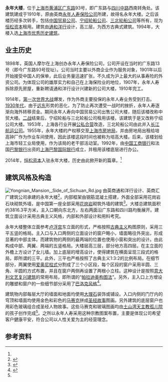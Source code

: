 {{coord|31|14|08|N|121|29|05|E|display=title}}
{{Infobox Modern Building
|image             = Yongnian Mansion.jpg
|caption           = 永年大楼正面
|name              = 永年大楼
|location_town     = 上海
|location_country  = {{CHN}}
|owner= 
|architect         = [[通和洋行|通和洋行]]
|client            = 汇广建筑公司
|construction_start_date= 1907年
|completion_date   = 1910年
|cost              = 
|style             = 古典主义
}}

'''永年大楼'''，位于[[上海市|上海市]][[黄浦区|黄浦区]][[广东路_(上海)|广东路]]93号，即广东路与[[四川路_(上海)|四川中路]]西南转角处。该建筑建成于1910年，原由英商[[永年人寿保险公司|永年人寿保险公司]]所建，故得名永年大楼。之后该楼历经多次转手，包括[[中国贸易公司|中国贸易公司]]、[[宁绍轮船公司|宁绍轮船公司]]、[[三北轮船公司|三北轮船公司]]等所有，现为[[恒松资本|恒松资本]]租用。建筑由[[通和洋行|通和洋行]]设计，高三层，为西方古典式建筑。1994年，大楼入选[[上海市优秀历史建筑|上海市优秀历史建筑]]。

==业主历史==
1898年，英国人摩尔在上海创办永年人寿保险公司，公司开设在当时的广东路13号（即今广东路93号现址）。公司当时主要以外商企业作为服务对象，1901年以后开始接受中国人的保单，此后业务量迅速扩张，不久成为沪上最大的从事寿险的外资公司。为体现公司的雄厚实力和自己在上海保险业的地位，1907年，永年人寿拆除原先房屋，重新聘请通和洋行设计兴建新的公司大楼，1910年完工。

1914年，[[第一次世界大战|第一次世界大战]]爆发，作为外商主要投保的永年人寿业务受到打击。[[上海1930年代|1930年代]]，由于[[远东|远东]]形势的恶化，为了防止再次遭受一战时的挫折，永年人寿逐渐向海外转移资金。期间永年人寿向中国贸易公司出售公司大楼，随后该楼改称中贸大楼。[[二战|二战]]结束后，宁绍轮船与三北轮船公司租用该楼，该建筑于是又改称宁绍公司大楼。1953年，上海各行业开展[[公私合营|公私合营]]改造，三北轮船公司由此并入[[长江航运公司|长江航运公司]]。1955年，永年大楼的产权移交至[[上海市房地局|上海市房地局]]，并由房地局出租给培高钟厂作为作业车间使用，因此该楼这段时间也被称为培高大楼。后来，该楼划给上海市轻工业局使用，作为该局的老干部活动室。1992年，由[[中国工商银行|中国工商银行]]和法国[[巴黎银行|巴黎银行]]出资的[[上海巴黎国际银行|上海巴黎国际银行]]成立，并租用该楼底层进行办公。

2014年，[https://web.archive.org/web/20190418102303/http://www.everpinecapital.com/ 恒松资本]入驻永年大楼，历史由此掀开新的篇章。<ref name="yn"/>

==建筑风格及构造==
[[File:Yongnian_Mansion,_Side_of_Sichuan_Rd.jpg|thumb]]
由英商通和洋行设计、英商汇广建筑公司承建的永年大楼<ref>{{cite web | title = 上海建筑施工志>>工程篇>>第四章商业金融建筑>>第二节洋行、银行 | publisher = 上海地方志办公室 | url = http://www.shtong.gov.cn/newsite/node2/node2245/node69543/node69549/node69576/node69594/userobject1ai68217.html | accessdate = 2011-11-09 | language = zh | archive-date = 2016-06-27 | archive-url = https://web.archive.org/web/20160627185951/http://www.shtong.gov.cn/Newsite/node2/node2245/node69543/node69549/node69576/node69594/userobject1ai68217.html | dead-url = no }}</ref>，内部框架由钢筋混凝土搭建，外面全部采用花岗岩石块砌筑外墙，是中国第一座全部采用[[花岗岩|花岗岩]]砌筑外墙的建筑<ref name="yn">{{cite web | title = 上海名建筑志>>欧美风情的沪滨广厦>>以"人性关爱"赢得商机的保险大楼：永年大楼（培高大楼） | publisher = 上海地方志办公室 | url = http://www.shtong.gov.cn/newsite/node2/node71994/node81772/node81774/node81784/userobject1ai108937.html | accessdate = 2011-11-09 | language = zh | archive-date = 2020-09-27 | archive-url = https://web.archive.org/web/20200927104145/http://www.shtong.gov.cn/Newsite/node2/node71994/node81772/node81774/node81784/userobject1ai108937.html | dead-url = no }}</ref>。大楼总建筑面积约3816.3平方米，主入口朝向东北方，左右两面沿广东路和四川路均衡展开。建筑立面设计采用古典主义风格，内部和外部设计和用料考究。

永年大楼整体立面参考[[卢浮宫|卢浮宫]]东立面的形式，严格按照[[古典主义|古典主义]]构图原则，采用三平五竖的格局。主入口与入口两侧的立面设计的窗户略小，墙面略往外突出，形成显著的中部主体。而建筑物的两侧的最两端的位置也使用小窗和突出的设计。由此构成中部、两翼、两端的五竖格局。大楼层高三层，部分地方高四层。在主立面的外檐上方设计了女儿墙。加上底层的增高设计，使得建筑在横面呈现三段式的格局，即所谓的三平。此外，三平也严格按照了古典主义1:3:2的比例布局。在细节部分，两翼使用[[爱奥尼柱式|爱奥尼柱式]]分割成了三个小区段，每个区段的窗户采用半圆、三角、半圆的方式布置，并且在窗户两侧再设置了两根小立柱。这种设计是按照[[意大利文艺复兴#雕塑、绘画与建筑|意大利文艺复兴建筑]]的常用布局，即所谓的“[[帕拉第奥式建筑|帕拉迪奥构图法]]”。另外，主入口上方增设的雕塑和窗户的一些细节部分采用了[[巴洛克艺术|巴洛克风格]]<ref>{{cite web | title = 永年人寿保险公司 | publisher = 上海近代文献馆 | date = 2009-04-28 | url = http://www.yplib.org.cn/structure/jdsh/xx_73342_1.htm | accessdate = 2011-11-09 | language = zh }}{{dead link|date=2018年3月 |bot=InternetArchiveBot |fix-attempted=yes }}</ref>。

建筑物内部每层大厅的墙面和地面均使用[[大理石|大理石]]装饰或铺设。入口内侧的门厅内的穹顶和墙面均使用金色和彩色的[[马赛克|马赛克]]拼成[[圣经|圣经故事]]图画。另外建筑的底层窗户也用彩色玻璃组合成圣经人物故事。这些马赛克和玻璃图画均由[[土山湾天主教孤儿院|土山湾天主教孤儿院]]的孩子创作完成<ref name="yn"/>。之所以永年人寿采用这种宗教图案布置，主要是体现公司希望客户健康平安，符合公司以人性关爱为主的经营理念。

==参考资料==
{{注脚}}

{{上海市第二批优秀历史建筑}}